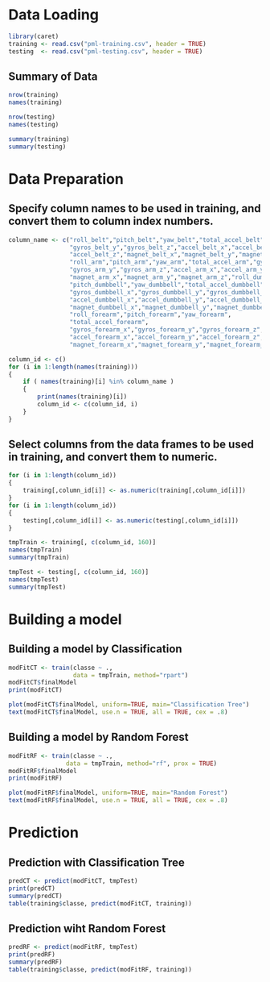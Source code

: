 # Data Loading

```r
library(caret)
training <- read.csv("pml-training.csv", header = TRUE)
testing  <- read.csv("pml-testing.csv", header = TRUE)
```

## Summary of Data

```r
nrow(training)
names(training)

nrow(testing)
names(testing)

summary(training)
summary(testing)
```

# Data Preparation

## Specify column names to be used in training, and convert them to column index numbers.

```r
column_name <- c("roll_belt","pitch_belt","yaw_belt","total_accel_belt","gyros_belt_x",
                 "gyros_belt_y","gyros_belt_z","accel_belt_x","accel_belt_y",
                 "accel_belt_z","magnet_belt_x","magnet_belt_y","magnet_belt_z",
                 "roll_arm","pitch_arm","yaw_arm","total_accel_arm","gyros_arm_x",
                 "gyros_arm_y","gyros_arm_z","accel_arm_x","accel_arm_y","accel_arm_z",
                 "magnet_arm_x","magnet_arm_y","magnet_arm_z","roll_dumbbell",
                 "pitch_dumbbell","yaw_dumbbell","total_accel_dumbbell",
                 "gyros_dumbbell_x","gyros_dumbbell_y","gyros_dumbbell_z",
                 "accel_dumbbell_x","accel_dumbbell_y","accel_dumbbell_z",
                 "magnet_dumbbell_x","magnet_dumbbell_y","magnet_dumbbell_z",
                 "roll_forearm","pitch_forearm","yaw_forearm",
                 "total_accel_forearm",
                 "gyros_forearm_x","gyros_forearm_y","gyros_forearm_z",
                 "accel_forearm_x","accel_forearm_y","accel_forearm_z",
                 "magnet_forearm_x","magnet_forearm_y","magnet_forearm_z")

column_id <- c()
for (i in 1:length(names(training)))
{
    if ( names(training)[i] %in% column_name )
    {
        print(names(training)[i])
        column_id <- c(column_id, i)
    }
}
```

## Select columns from the data frames to be used in training, and convert them to numeric.

```r
for (i in 1:length(column_id))
{
    training[,column_id[i]] <- as.numeric(training[,column_id[i]])
}
for (i in 1:length(column_id))
{
    testing[,column_id[i]] <- as.numeric(testing[,column_id[i]])
}

tmpTrain <- training[, c(column_id, 160)]
names(tmpTrain)
summary(tmpTrain)

tmpTest <- testing[, c(column_id, 160)]
names(tmpTest)
summary(tmpTest)
```

# Building a model

## Building a model by Classification

```r
modFitCT <- train(classe ~ .,
                  data = tmpTrain, method="rpart")
modFitCT$finalModel
print(modFitCT)

plot(modFitCT$finalModel, uniform=TRUE, main="Classification Tree")
text(modFitCT$finalModel, use.n = TRUE, all = TRUE, cex = .8)
```

## Building a model by Random Forest

```r
modFitRF <- train(classe ~ .,
                data = tmpTrain, method="rf", prox = TRUE)
modFitRF$finalModel
print(modFitRF)

plot(modFitRF$finalModel, uniform=TRUE, main="Random Forest")
text(modFitRF$finalModel, use.n = TRUE, all = TRUE, cex = .8)
```

# Prediction

## Prediction with Classification Tree

```r
predCT <- predict(modFitCT, tmpTest)
print(predCT)
summary(predCT)
table(training$classe, predict(modFitCT, training))
```

## Prediction wiht Random Forest

```r
predRF <- predict(modFitRF, tmpTest)
print(predRF)
summary(predRF)
table(training$classe, predict(modFitRF, training))
```
